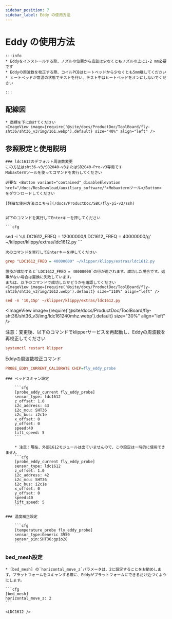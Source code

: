 ```yaml
---
sidebar_position: 7
sidebar_label: Eddy の使用方法
---
```



# Eddy の使用方法

    :::info
    * Eddyをインストールする際、ノズルの位置から底部は少なくともノズルの上に1-2 mm必要です
    * Eddyの周波数を校正する際、コイルPCBはヒートベッドから少なくとも5mm離してください
    * ヒートベッドが常温の状態でテストを行い、テスト中はヒートベッドをオンにしないでください

    :::


## 配線図

    * 商標を下に向けてください
    <ImageView image={require('@site/docs/ProductDoc/ToolBoard/fly-sht36/sht36_v3/img/161.webp').default} size="40%" align="left" />


## 参照設定と使用説明

    ### ldc1612のデフォルト周波数変更
    この方法はsht36-v3/SB2040-v3またはSB2040-Pro-v3専用です
    Mobaxtermツールを使ってコマンドを実行してください
    
    必要な <Button variant="contained" disableElevation href="/docs/ResDownload/auxiliary_software/">Mobaxtermツール</Button> をダウンロードしてください
    
    [詳細な使用方法はこちら](/docs/ProductDoc/SBC/fly-pi-v2/ssh)


    以下のコマンドを実行してEnterキーを押してください

    ```cfg
sed -i 's/LDC1612_FREQ = 12000000/LDC1612_FREQ = 40000000/g' ~/klipper/klippy/extras/ldc1612.py
    ```

    次のコマンドを実行してEnterキーを押してください
  ```cfg
grep "LDC1612_FREQ = 40000000" ~/klipper/klippy/extras/ldc1612.py
  ```
    置換が成功すると`LDC1612_FREQ = 40000000`の行が返されます。成功した場合です。返事がない場合は置換に失敗しています。
    または、以下のコマンドで成功したかどうかを確認してください
    <ImageView image={require('@site/docs/ProductDoc/ToolBoard/fly-sht36/sht36_v3/img/1612.webp').default} size="110%" align="left" />
```cfg
sed -n '10,15p' ~/klipper/klippy/extras/ldc1612.py
```
   <ImageView image={require('@site/docs/ProductDoc/ToolBoard/fly-sht36/sht36_v3/img/ldc161240mhz.webp').default} size="30%" align="left" />

   注意：変更後、以下のコマンドでklipperサービスを再起動し、Eddyの周波数を再校正してください
   ```cfg
   systemctl restart klipper
   ```
   Eddyの周波数校正コマンド
   ```cfg
   PROBE_EDDY_CURRENT_CALIBRATE CHIP=fly_eddy_probe
   ```


    ### ベッドスキャン設定

        ```cfg
        [probe_eddy_current fly_eddy_probe]
        sensor_type: ldc1612
        z_offset: 1.0
        i2c_address: 43
        i2c_mcu: SHT36
        i2c_bus: i2c1e
        x_offset: 0
        y_offset: 0
        speed:40
        lift_speed: 5
        ```

        * 注意：現在、外部1612モジュールは出ていませんので、この設定は一時的に使用できません
        ```cfg
        [probe_eddy_current fly_eddy_probe]
        sensor_type: ldc1612
        z_offset: 1.0
        i2c_address: 42
        i2c_mcu: SHT36
        i2c_bus: i2c1e
        x_offset: 0
        y_offset: 0
        speed:40
        lift_speed: 5
        ```

    ### 温度補正設定

        ```cfg
        [temperature_probe fly_eddy_probe]
        sensor_type:Generic 3950
        sensor_pin:SHT36:gpio28
        ```

### bed_mesh設定

    * [bed_mesh] の`horizontal_move_z`パラメータは、2に設定することをお勧めします。プラットフォームをスキャンする際に、Eddyがプラットフォームにできるだけ近づくようにします。

    ```cfg
    [bed_mesh]
    horizontal_move_z: 2
    ```

    <LDC1612 />